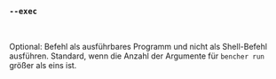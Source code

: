 ### `--exec`

<br />

Optional: Befehl als ausführbares Programm und nicht als Shell-Befehl ausführen.
Standard, wenn die Anzahl der Argumente für `bencher run` größer als eins ist.

<br />